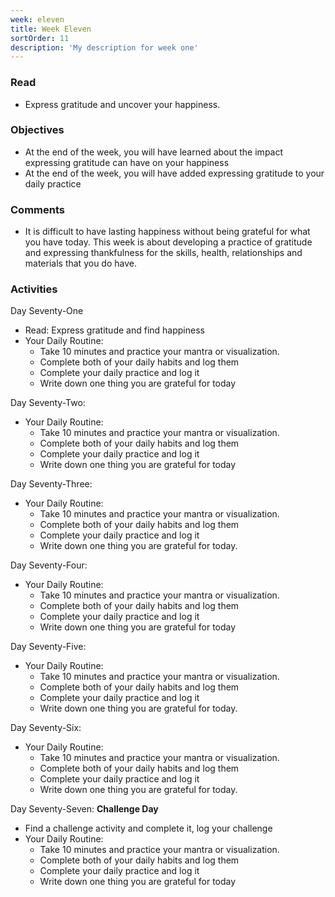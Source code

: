 ```yaml
---
week: eleven
title: Week Eleven
sortOrder: 11
description: 'My description for week one'
---
```


### Read

- Express gratitude and uncover your happiness.

### Objectives

- At the end of the week, you will have learned about the impact expressing gratitude can have on your happiness
- At the end of the week, you will have added expressing gratitude to your daily practice

### Comments

- It is difficult to have lasting happiness without being grateful for what you have today. This week is about developing a practice of gratitude and expressing thankfulness for the skills, health, relationships and materials that you do have.

### Activities

Day Seventy-One

- Read: Express gratitude and find happiness
- Your Daily Routine:
  - Take 10 minutes and practice your mantra or visualization.
  - Complete both of your daily habits and log them
  - Complete your daily practice and log it
  - Write down one thing you are grateful for today

Day Seventy-Two:

- Your Daily Routine:
  - Take 10 minutes and practice your mantra or visualization.
  - Complete both of your daily habits and log them
  - Complete your daily practice and log it
  - Write down one thing you are grateful for today

Day Seventy-Three:

- Your Daily Routine:
  - Take 10 minutes and practice your mantra or visualization.
  - Complete both of your daily habits and log them
  - Complete your daily practice and log it
  - Write down one thing you are grateful for today.

Day Seventy-Four:

- Your Daily Routine:
  - Take 10 minutes and practice your mantra or visualization.
  - Complete both of your daily habits and log them
  - Complete your daily practice and log it
  - Write down one thing you are grateful for today

Day Seventy-Five:

- Your Daily Routine:
  - Take 10 minutes and practice your mantra or visualization.
  - Complete both of your daily habits and log them
  - Complete your daily practice and log it
  - Write down one thing you are grateful for today.

Day Seventy-Six:

- Your Daily Routine:
  - Take 10 minutes and practice your mantra or visualization.
  - Complete both of your daily habits and log them
  - Complete your daily practice and log it
  - Write down one thing you are grateful for today.

Day Seventy-Seven: **Challenge Day**

- Find a challenge activity and complete it, log your challenge
- Your Daily Routine:
  - Take 10 minutes and practice your mantra or visualization.
  - Complete both of your daily habits and log them
  - Complete your daily practice and log it
  - Write down one thing you are grateful for today